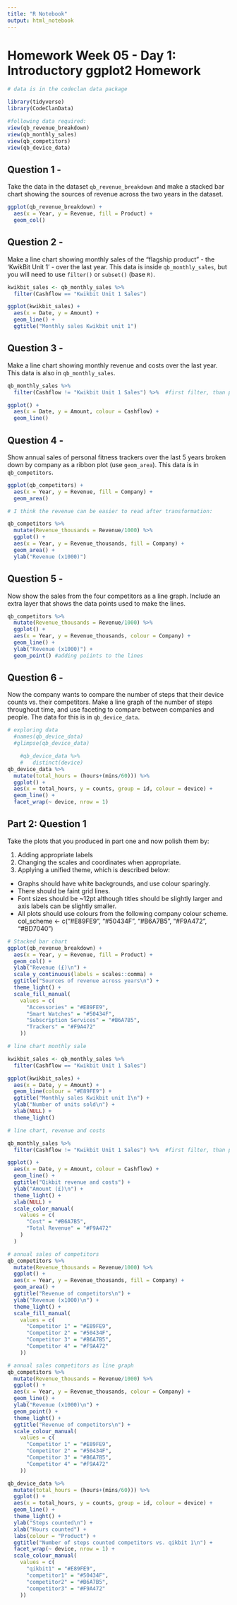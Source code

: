 ```yaml
---
title: "R Notebook"
output: html_notebook
---
```


# Homework Week 05 - Day 1: Introductory ggplot2 Homework

```r
# data is in the codeclan data package

library(tidyverse)
library(CodeClanData)
```
```r
#following data required:
view(qb_revenue_breakdown)
view(qb_monthly_sales)
view(qb_competitors)
view(qb_device_data)
```

## Question 1 - 
Take the data in the dataset `qb_revenue_breakdown` and make a stacked bar chart 
showing the sources of revenue across the two years in the dataset.

```r
ggplot(qb_revenue_breakdown) +
  aes(x = Year, y = Revenue, fill = Product) +
  geom_col()
```

## Question 2 -
Make a line chart showing monthly sales of the "flagship product" - the 'KwikBit Unit 1' - 
over the last year. This data is inside `qb_monthly_sales`, but you will need to 
use `filter()` or `subset()` (base `R)`.

```r
kwikbit_sales <- qb_monthly_sales %>% 
  filter(Cashflow == "Kwikbit Unit 1 Sales")

ggplot(kwikbit_sales) +
  aes(x = Date, y = Amount) +
  geom_line() +
  ggtitle("Monthly sales Kwikbit unit 1")


```

## Question 3 - 
Make a line chart showing monthly revenue and costs over the last year. 
This data is also in `qb_monthly_sales`.

```r
qb_monthly_sales %>% 
  filter(Cashflow != "Kwikbit Unit 1 Sales") %>%  #first filter, than pipe into ggplot

ggplot() +
  aes(x = Date, y = Amount, colour = Cashflow) +
  geom_line()
```

## Question 4 - 
Show annual sales of personal fitness trackers over the last 5 years broken down 
by company as a ribbon plot (use `geom_area`). This data is in `qb_competitors`.

```r
ggplot(qb_competitors) +
  aes(x = Year, y = Revenue, fill = Company) +
  geom_area()

# I think the revenue can be easier to read after transformation:

qb_competitors %>% 
  mutate(Revenue_thousands = Revenue/1000) %>% 
  ggplot() +
  aes(x = Year, y = Revenue_thousands, fill = Company) +
  geom_area() +
  ylab("Revenue (x1000)")

```

## Question 5 -
Now show the sales from the four competitors as a line graph. Include an extra layer 
that shows the data points used to make the lines.

```r
qb_competitors %>% 
  mutate(Revenue_thousands = Revenue/1000) %>% 
  ggplot() +
  aes(x = Year, y = Revenue_thousands, colour = Company) +
  geom_line() +
  ylab("Revenue (x1000)") +
  geom_point() #adding poiints to the lines
```

## Question 6 -
Now the company wants to compare the number of steps that their device counts vs. their competitors.
Make a line graph of the number of steps throughout time, and use faceting to compare between 
companies and people. The data for this is in `qb_device_data`.

```r
# exploring data
  #names(qb_device_data)
  #glimpse(qb_device_data)

    #qb_device_data %>% 
    #   distinct(device)
qb_device_data %>% 
  mutate(total_hours = (hours+(mins/60))) %>% 
  ggplot() +
  aes(x = total_hours, y = counts, group = id, colour = device) +
  geom_line() +
  facet_wrap(~ device, nrow = 1)

```

## Part 2: Question 1
Take the plots that you produced in part one and now polish them by:

1. Adding appropriate labels
2. Changing the scales and coordinates when appropriate.
3. Applying a unified theme, which is described below:
  * Graphs should have white backgrounds, and use colour sparingly.
  * There should be faint grid lines.
  * Font sizes should be ~12pt although titles should be slightly larger and axis labels can be slightly smaller. 
  * All plots should use colours from the following company colour scheme.
  col_scheme <- c("#E89FE9", "#50434F", "#B6A7B5", "#F9A472", "#BD7040")

```r
# Stacked bar chart
ggplot(qb_revenue_breakdown) +
  aes(x = Year, y = Revenue, fill = Product) +
  geom_col() +
  ylab("Revenue (£)\n") +
  scale_y_continuous(labels = scales::comma) +
  ggtitle("Sources of revenue across years\n") +
  theme_light() +
  scale_fill_manual(
    values = c(
      "Accessories" = "#E89FE9",
      "Smart Watches" = "#50434F",
      "Subscription Services" = "#B6A7B5",
      "Trackers" = "#F9A472"
    ))

```

```r
# line chart monthly sale

kwikbit_sales <- qb_monthly_sales %>% 
  filter(Cashflow == "Kwikbit Unit 1 Sales")

ggplot(kwikbit_sales) +
  aes(x = Date, y = Amount) +
  geom_line(colour = "#E89FE9") +
  ggtitle("Monthly sales Kwikbit unit 1\n") +
  ylab("Number of units sold\n") +
  xlab(NULL) +
  theme_light()


```

```r
# line chart, revenue and costs

qb_monthly_sales %>% 
  filter(Cashflow != "Kwikbit Unit 1 Sales") %>%  #first filter, than pipe into ggplot

ggplot() +
  aes(x = Date, y = Amount, colour = Cashflow) +
  geom_line() +
  ggtitle("Qikbit revenue and costs") +
  ylab("Amount (£)\n") +
  theme_light() +
  xlab(NULL) +
  scale_color_manual(
    values = c(
      "Cost" = "#B6A7B5",
      "Total Revenue" = "#F9A472"
    )
  )

```

```r
# annual sales of competitors
qb_competitors %>% 
  mutate(Revenue_thousands = Revenue/1000) %>% 
  ggplot() +
  aes(x = Year, y = Revenue_thousands, fill = Company) +
  geom_area() +
  ggtitle("Revenue of competitors\n") +
  ylab("Revenue (x1000)\n") +
  theme_light() +
  scale_fill_manual(
    values = c(
      "Competitor 1" = "#E89FE9",
      "Competitor 2" = "#50434F",
      "Competitor 3" = "#B6A7B5",
      "Competitor 4" = "#F9A472"
    ))

```
```r
# annual sales competitors as line graph
qb_competitors %>% 
  mutate(Revenue_thousands = Revenue/1000) %>% 
  ggplot() +
  aes(x = Year, y = Revenue_thousands, colour = Company) +
  geom_line() +
  ylab("Revenue (x1000)\n") +
  geom_point() +
  theme_light() +
  ggtitle("Revenue of competitors\n") +
  scale_colour_manual(
    values = c(
      "Competitor 1" = "#E89FE9",
      "Competitor 2" = "#50434F",
      "Competitor 3" = "#B6A7B5",
      "Competitor 4" = "#F9A472"
    ))
```
```r

qb_device_data %>% 
  mutate(total_hours = (hours+(mins/60))) %>% 
  ggplot() +
  aes(x = total_hours, y = counts, group = id, colour = device) +
  geom_line() +
  theme_light() +
  ylab("Steps counted\n") +
  xlab("Hours counted") +
  labs(colour = "Product") +
  ggtitle("Number of steps counted competitors vs. qikbit 1\n") +
  facet_wrap(~ device, nrow = 1) +
  scale_colour_manual(
    values = c(
      "qikbit1" = "#E89FE9",
      "competitor1" = "#50434F",
      "competitor2" = "#B6A7B5",
      "competitor3" = "#F9A472"
    ))
```

